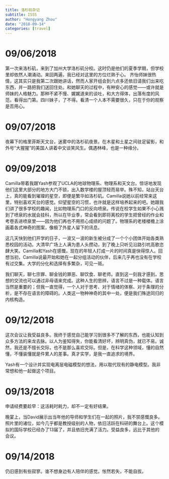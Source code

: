 ```yaml
---
title: 洛杉矶杂记
subtitle: ISSS
author: "Hongyang Zhou"
date: "2018-09-14"
categories: [travel]
---
```


# 09/06/2018

第一次来洛杉矶，来到了加州大学洛杉矶分校。这时仍是他们的夏季学期，但学校里却依然人潮涌动。来回两遍，我已经对这里的方位烂熟于心。
齐怡师妹很热情，这其实只是我第二次跟她讲话，然而人家开组会到六点多还依旧请我们出来吃东西，并一路把我们送回住处。和她聊天的过程中，有种安心的感觉——或许就是师妹的人格魅力。那种不紧不慢、娓娓道来的谈吐，和大方得体，出落有度的风范，看得出门第。四川妹子，了不得。看清一个人本不需要很久，只在于你的观察是否用心。

# 09/07/2018

夜幕下的格里菲斯天文台，迷雾中的洛杉矶夜景。在木星和土星之间驻足留影，和外号“大猩猩”的美国人讲着中文谈笑风生。偶遇林峰，也是一种缘分。

# 09/09/2018

Camilla带着我跟Yash参观了UCLA的地球物理系、物理系和天文台。惊讶地发现他们这里大部分的地方大门不锁，出入数学楼的屋顶轻而易举。殊不知，站台天台上，真的能看到璀璨的星空，即便是繁华如洛杉矶。Camilla说她以前经常来这里，特别喜欢天台的感觉。仰望星空的习惯，也许就是这样培养起来的吧。她跟我们讲了很多学校的趣闻，比如物理系门口的反向喷泉。传说在校学生如果不小心溅到了喷泉的水就会挂科，所以在毕业季，常会看到即将离校的学生把曾经的作业和考卷丢进喷泉里——因为他们再也不用担心成绩的问题了。物理系的老楼楼檐上涂画着各式神奇的图案，像极了外星人留下的讯息。

这几天快到他们开学的日子，一波又一波的新生被分成了一个个小团体开始各类熟悉校园的活动。大清早广场上人满为患人头攒动，到了晚上只听见沿路引吭高歌恣肆大笑。Camilla和Yash在感慨，现在的年轻人打成一片的时间真是快得惊人。回想当初，Camilla说最开始和她在一起分组活动的伙伴，后来几乎再也没有在学校有过交集。大学的分化和选择有多繁杂，可见一斑。

我们聊天，聊七宗罪、聊金钱的罪恶、聊饮食、聊老师。直到这一刻我才感到，思想的交流也可以通过非母语来完成。这种人生的思辨，语言不过是一种载体。语言当然是重要的；但我一直觉得，一个人对于思考、对于情绪的体察、对于条理的分析，是不存在语言的障碍的。人类这一物种神奇的其中一处，便是我们殊途同归的内核构造。

# 09/12/2018

这次会议让我受益良多。我终于感觉自己能学习到很多不了解的东西，也能认知到众多方法的来龙去脉。以人为鉴知得失，你能看清好坏，辨明真伪，就已不易。诚然，我还是不擅长交际，也不是那么喜欢交际。但是，在科学这种领域，懂的自然懂，不懂装懂就是件累人的差事。真才实学，是我一直追求的境界。

Yash有一个设计并实现电离层电磁模型的想法，用以取代现有的静电模型。我非常想和他一起做这个项目。

# 09/13/2018

申请经费要趁早：这活耗时耗力，却不一定有好结果。

晚宴上，当David展示出当年他的导师和学生们在一起的照片，我不禁感慨良多。照片里的诸位，如今几乎都是教授级别的人物，依旧活跃在科研的舞台上。这个模拟的国际学校已经办了13届了，并且依旧充满了活力。受益良多，远比于其他的会议。

# 09/14/2018

仍旧感到有些寂寥。谁不想身边有人陪伴的感觉。怅然若失，不能自拔。



